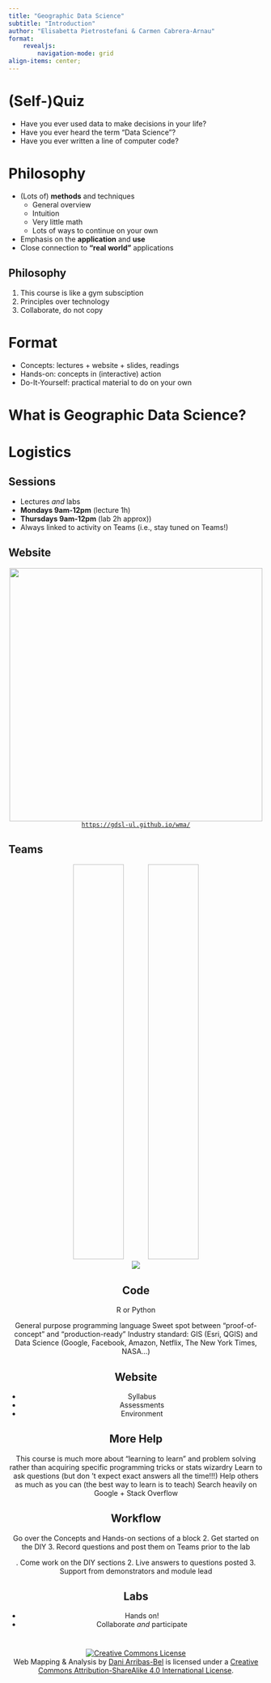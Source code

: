 ```yaml
---
title: "Geographic Data Science"
subtitle: "Introduction"
author: "Elisabetta Pietrostefani & Carmen Cabrera-Arnau"
format: 
    revealjs:
        navigation-mode: grid
align-items: center;
---
```


# (Self-)Quiz

- Have you ever used data to make decisions in your life?
- Have you ever heard the term “Data Science ”?
- Have you ever written a line of computer code?

# Philosophy

::: fragment
- (Lots of) **methods** and techniques
  - General overview
  - Intuition
  - Very little math
  - Lots of ways to continue on your own
- Emphasis on the **application** and **use**
- Close connection to **“real world”** applications
:::

## Philosophy
1. This course is like a gym subsciption
2. Principles over technology
3. Collaborate, do not copy 

# Format

::: fragment
- Concepts: lectures + website + slides, readings
- Hands-on: concepts in (interactive) action
- Do-It-Yourself: practical material to do on your
own
:::

# What is Geographic Data Science?




# Logistics

## Sessions
    
- Lectures *and* labs 
- **Mondays 9am-12pm** (lecture 1h)
- **Thursdays 9am-12pm** (lab 2h approx))
- Always linked to activity on Teams (i.e., stay tuned on Teams!)

## Website

<CENTER><img src="./figs/website.png" height="500"/></CENTER>

<CENTER> [`https://gdsl-ul.github.io/wma/`](https://gdsl-ul.github.io/wma/) </CENTER>

## Teams

<center><img data-src="./figs/paper_map.svg" width="20%" height="20%"> &nbsp;&nbsp;&nbsp;&nbsp;&nbsp;&nbsp;&nbsp;&nbsp;&nbsp;&nbsp;&nbsp;<img data-src="./figs/server.jpg" width="20%" height="20%"><center>

<CENTER>![](./figs/teams.png)</CENTER>
    
    
## Code

R or Python

General purpose programming language
Sweet spot between “proof-of-concept” and
“production-ready”
Industry standard: GIS (Esri, QGIS) and Data
Science (Google, Facebook, Amazon, Netflix,
The New York Times, NASA…)

## Website

::: fragment
- Syllabus
- Assessments
- Environment
:::

## More Help
This course is much more about “learning to learn
”
and problem solving rather than acquiring specific
programming tricks or stats wizardry
Learn to ask questions (but don
’t expect exact
answers all the time!!!)
Help others as much as you can (the best way to
learn is to teach)
Search heavily on Google + Stack Overflow

## Workflow
Go over the Concepts and Hands-on sections of a
block
2. Get started on the DIY
3. Record questions and post them on Teams prior to
the lab

. Come work on the DIY sections
2. Live answers to questions posted
3. Support from demonstrators and module lead

## Labs
    
- Hands on!
- Collaborate *and* participate




# 

<a rel="license" href="http://creativecommons.org/licenses/by-sa/4.0/"><img src="https://i.creativecommons.org/l/by-sa/4.0/88x31.png" alt="Creative Commons License" style="border-width:0"/></a><br />[Web Mapping & Analysis]{xmlns:dct="http://purl.org/dc/terms/" property="dct:title"} by <a xmlns:cc="http://creativecommons.org/ns#" href="http://darribas.org" property="cc:attributionName" rel="cc:attributionURL">Dani Arribas-Bel</a> is licensed under a <a rel="license" href="http://creativecommons.org/licenses/by-sa/4.0/">Creative Commons Attribution-ShareAlike 4.0 International License</a>.
